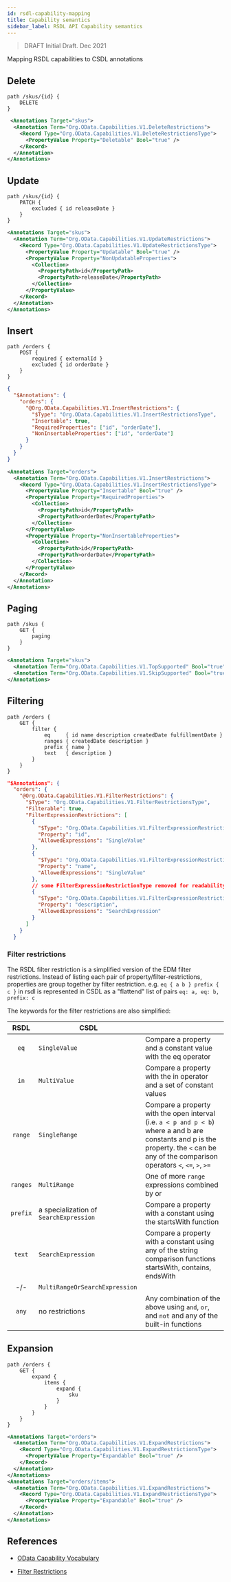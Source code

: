 ```yaml
---
id: rsdl-capability-mapping
title: Capability semantics
sidebar_label: RSDL API Capability semantics
---
```


> DRAFT
> Initial Draft. Dec 2021

Mapping RSDL capabilities to CSDL annotations

## Delete

```rsdl
path /skus/{id} {
    DELETE
}
```

```xml
 <Annotations Target="skus">
  <Annotation Term="Org.OData.Capabilities.V1.DeleteRestrictions">
    <Record Type="Org.OData.Capabilities.V1.DeleteRestrictionsType">
      <PropertyValue Property="Deletable" Bool="true" />
    </Record>
  </Annotation>
</Annotations>
```

## Update

```rsdl
path /skus/{id} {
    PATCH {
        excluded { id releaseDate }
    }
}
```

```xml
<Annotations Target="skus">
  <Annotation Term="Org.OData.Capabilities.V1.UpdateRestrictions">
    <Record Type="Org.OData.Capabilities.V1.UpdateRestrictionsType">
      <PropertyValue Property="Updatable" Bool="true" />
      <PropertyValue Property="NonUpdatableProperties">
        <Collection>
          <PropertyPath>id</PropertyPath>
          <PropertyPath>releaseDate</PropertyPath>
        </Collection>
      </PropertyValue>
    </Record>
  </Annotation>
</Annotations>
```

## Insert

```rsdl
path /orders {
    POST {
        required { externalId }
        excluded { id orderDate }
    }
}
```

```json
{
  "$Annotations": {
    "orders": {
      "@Org.OData.Capabilities.V1.InsertRestrictions": {
        "$Type": "Org.OData.Capabilities.V1.InsertRestrictionsType",
        "Insertable": true,
        "RequiredProperties": ["id", "orderDate"],
        "NonInsertableProperties": ["id", "orderDate"]
      }
    }
  }
}
```

```xml
<Annotations Target="orders">
  <Annotation Term="Org.OData.Capabilities.V1.InsertRestrictions">
    <Record Type="Org.OData.Capabilities.V1.InsertRestrictionsType">
      <PropertyValue Property="Insertable" Bool="true" />
      <PropertyValue Property="RequiredProperties">
        <Collection>
          <PropertyPath>id</PropertyPath>
          <PropertyPath>orderDate</PropertyPath>
        </Collection>
      </PropertyValue>
      <PropertyValue Property="NonInsertableProperties">
        <Collection>
          <PropertyPath>id</PropertyPath>
          <PropertyPath>orderDate</PropertyPath>
        </Collection>
      </PropertyValue>
    </Record>
  </Annotation>
</Annotations>
```

## Paging

```rsdl
path /skus {
    GET {
        paging
    }
}
```

```xml
<Annotations Target="skus">
  <Annotation Term="Org.OData.Capabilities.V1.TopSupported" Bool="true" />
  <Annotation Term="Org.OData.Capabilities.V1.SkipSupported" Bool="true" />
</Annotations>
```

## Filtering

```rsdl
path /orders {
    GET {
        filter {
            eq     { id name description createdDate fulfillmentDate }
            ranges { createdDate description }
            prefix { name }
            text   { description }
        }
    }
}
```

```json
"$Annotations": {
  "orders": {
    "@Org.OData.Capabilities.V1.FilterRestrictions": {
      "$Type": "Org.OData.Capabilities.V1.FilterRestrictionsType",
      "Filterable": true,
      "FilterExpressionRestrictions": [
        {
          "$Type": "Org.OData.Capabilities.V1.FilterExpressionRestrictionType",
          "Property": "id",
          "AllowedExpressions": "SingleValue"
        },
        {
          "$Type": "Org.OData.Capabilities.V1.FilterExpressionRestrictionType",
          "Property": "name",
          "AllowedExpressions": "SingleValue"
        },
        // some FilterExpressionRestrictionType removed for readability
        {
          "$Type": "Org.OData.Capabilities.V1.FilterExpressionRestrictionType",
          "Property": "description",
          "AllowedExpressions": "SearchExpression"
        }
      ]
    }
  }
```

### Filter restrictions

The RSDL filter restriction is a simplified version of the EDM filter restrictions.
Instead of listing each pair of property/filter-restrictions, properties are group together by filter restriction.
e.g. `eq { a b } prefix { c }` in rsdl is represented in CSDL as a "flattend" list of pairs `eq: a, eq: b, prefix: c`

The keywords for the filter restrictions are also simplified:

|   RSDL   | CSDL                                   |                                                                                                                                                                                           |
| :------: | -------------------------------------- | ----------------------------------------------------------------------------------------------------------------------------------------------------------------------------------------- |
|   `eq`   | `SingleValue`                          | Compare a property and a constant value with the eq operator                                                                                                                              |
|   `in`   | `MultiValue`                           | Compare a property with the in operator and a set of constant values                                                                                                                      |
| `range`  | `SingleRange`                          | Compare a property with the open interval (i.e. `a < p and p < b`) where a and b are constants and p is the property. the `<` can be any of the comparison operators `<`, `<=`, `>`, `>=` |
| `ranges` | `MultiRange`                           | One of more `range` expressions combined by or                                                                                                                                            |
| `prefix` | a specialization of `SearchExpression` | Compare a property with a constant using the startsWith function                                                                                                                          |
|  `text`  | `SearchExpression`                     | Compare a property with a constant using any of the string comparison functions startsWith, contains, endsWith                                                                            |
|   -/-    | `MultiRangeOrSearchExpression`         |                                                                                                                                                                                           |
|  `any`   | no restrictions                        | Any combination of the above using `and`, `or`, and `not` and any of the built-in functions                                                                                               |

## Expansion

```rsdl
path /orders {
    GET {
        expand {
            items {
                expand {
                    sku
                }
            }
        }
    }
}
```

```xml
<Annotations Target="orders">
  <Annotation Term="Org.OData.Capabilities.V1.ExpandRestrictions">
    <Record Type="Org.OData.Capabilities.V1.ExpandRestrictionsType">
      <PropertyValue Property="Expandable" Bool="true" />
    </Record>
  </Annotation>
</Annotations>
<Annotations Target="orders/items">
  <Annotation Term="Org.OData.Capabilities.V1.ExpandRestrictions">
    <Record Type="Org.OData.Capabilities.V1.ExpandRestrictionsType">
      <PropertyValue Property="Expandable" Bool="true" />
    </Record>
  </Annotation>
</Annotations>

```

## References

- [OData Capability Vocabulary](https://github.com/oasis-tcs/odata-vocabularies/blob/main/vocabularies/Org.OData.Capabilities.V1.md)

- [Filter Restrictions](https://github.com/oasis-tcs/odata-vocabularies/blob/main/vocabularies/Org.OData.Capabilities.V1.xml#L410:~:text=%3CTerm%20Name=%22-,FilterRestrictions,-%22)
